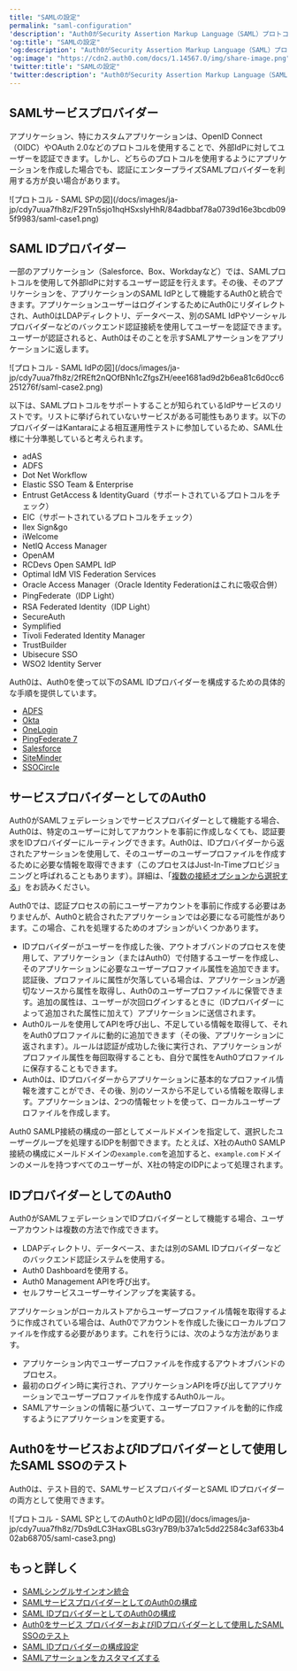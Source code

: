 ```yaml
---
title: "SAMLの設定"
permalink: "saml-configuration"
'description': "Auth0がSecurity Assertion Markup Language（SAML）プロトコルとどのように連携するかについて説明します。"
'og:title': "SAMLの設定"
'og:description': "Auth0がSecurity Assertion Markup Language（SAML）プロトコルとどのように連携するかについて説明します。"
'og:image': "https://cdn2.auth0.com/docs/1.14567.0/img/share-image.png"
'twitter:title': "SAMLの設定"
'twitter:description': "Auth0がSecurity Assertion Markup Language（SAML）プロトコルとどのように連携するかについて説明します。"
---
```


## SAMLサービスプロバイダー

アプリケーション、特にカスタムアプリケーションは、<Tooltip data-tooltip-id="react-containers-DefinitionTooltip-0" href="/docs/ja-jp/glossary?term=openid" tip="OpenID: アプリケーションがログイン情報を収集および保存することなくにユーザーのIDを検証できるようにする認証用のオープン標準。" cta="用語集の表示">OpenID</Tooltip> Connect（OIDC）や<Tooltip data-tooltip-id="react-containers-DefinitionTooltip-1" href="/docs/ja-jp/glossary?term=oath2" tip="OAuth 2.0: 認可プロトコルとワークフローを定義する認可フレームワーク。" cta="用語集の表示">OAuth 2.0</Tooltip>などのプロトコルを使用することで、外部<Tooltip data-tooltip-id="react-containers-DefinitionTooltip-2" href="/docs/ja-jp/glossary?term=idp" tip="IDプロバイダー（IdP）: デジタルIDを保存および管理するサービス。" cta="用語集の表示">IdP</Tooltip>に対してユーザーを認証できます。しかし、どちらのプロトコルを使用するようにアプリケーションを作成した場合でも、認証にエンタープライズ<Tooltip data-tooltip-id="react-containers-DefinitionTooltip-1" href="/docs/ja-jp/glossary?term=security-assertion-markup-language" tip="Security Assertion Markup Language（SAML）: パスワードなしに二者間で認証情報を交換できる標準化プロトコル。" cta="用語集の表示">SAML</Tooltip>プロバイダーを利用する方が良い場合があります。

<Frame>![プロトコル - SAML SPの図](/docs/images/ja-jp/cdy7uua7fh8z/F29Tn5sjo1hqHSxslyHhR/84adbbaf78a0739d16e3bcdb095f9983/saml-case1.png)</Frame>

## SAML IDプロバイダー

一部のアプリケーション（Salesforce、Box、Workdayなど）では、SAMLプロトコルを使用して外部IdPに対するユーザー認証を行えます。その後、そのアプリケーションを、アプリケーションのSAML IdPとして機能するAuth0と統合できます。アプリケーションユーザーはログインするためにAuth0にリダイレクトされ、Auth0はLDAPディレクトリ、データベース、別のSAML IdPやソーシャルプロバイダーなどのバックエンド認証接続を使用してユーザーを認証できます。ユーザーが認証されると、Auth0はそのことを示すSAMLアサーションをアプリケーションに返します。

<Frame>![プロトコル - SAML IdPの図](/docs/images/ja-jp/cdy7uua7fh8z/2fREft2nQOfBNh1cZfgsZH/eee1681ad9d2b6ea81c6d0cc6251276f/saml-case2.png)</Frame>

以下は、SAMLプロトコルをサポートすることが知られているIdPサービスのリストです。リストに挙げられていないサービスがある可能性もあります。以下のプロバイダーはKantaraによる相互運用性テストに参加しているため、SAML仕様に十分準拠していると考えられます。

* adAS
* ADFS
* Dot Net Workflow
* Elastic <Tooltip data-tooltip-id="react-containers-DefinitionTooltip-0" href="/docs/ja-jp/glossary?term=single-sign-on" tip="シングルサインオン（SSO）: ユーザーが1つのアプリケーションにログインした後、そのユーザーを他のアプリケーションに自動的にログインさせるサービス。" cta="用語集の表示">SSO</Tooltip> Team & Enterprise
* Entrust GetAccess & IdentityGuard（サポートされているプロトコルをチェック）
* EIC（サポートされているプロトコルをチェック）
* Ilex Sign&go
* iWelcome
* NetIQ Access Manager
* OpenAM
* RCDevs Open SAMPL IdP
* Optimal IdM VIS Federation Services
* Oracle Access Manager（Oracle Identity Federationはこれに吸収合併）
* PingFederate（IDP Light）
* RSA Federated Identity（IDP Light）
* SecureAuth
* Symplified
* Tivoli Federated Identity Manager
* TrustBuilder
* Ubisecure SSO
* WSO2 Identity Server

Auth0は、Auth0を使って以下のSAML IDプロバイダーを構成するための具体的な手順を提供しています。

* [ADFS](/docs/ja-jp/authenticate/protocols/saml/saml-sso-integrations/configure-auth0-saml-service-provider/configure-adfs-saml-connections)
* [Okta](/docs/ja-jp/authenticate/protocols/saml/saml-sso-integrations/configure-auth0-saml-service-provider/configure-okta-as-saml-identity-provider)
* [OneLogin](/docs/ja-jp/authenticate/protocols/saml/saml-sso-integrations/configure-auth0-saml-service-provider/configure-onelogin-as-saml-identity-provider)
* [PingFederate 7](/docs/ja-jp/authenticate/protocols/saml/saml-sso-integrations/configure-auth0-saml-service-provider/configure-pingfederate-as-saml-identity-provider)
* [Salesforce](/docs/ja-jp/authenticate/protocols/saml/saml-sso-integrations/configure-auth0-saml-service-provider/configure-salesforce-as-saml-identity-provider)
* [SiteMinder](/docs/ja-jp/authenticate/protocols/saml/saml-sso-integrations/configure-auth0-saml-service-provider/configure-siteminder-as-saml-identity-provider)
* [SSOCircle](/docs/ja-jp/authenticate/protocols/saml/saml-sso-integrations/configure-auth0-saml-service-provider/configure-ssocircle-as-saml-identity-provider)

## サービスプロバイダーとしてのAuth0

Auth0がSAMLフェデレーションでサービスプロバイダーとして機能する場合、Auth0は、特定のユーザーに対してアカウントを事前に作成しなくても、認証要求をIDプロバイダーにルーティングできます。Auth0は、IDプロバイダーから返されたアサーションを使用して、そのユーザーのユーザープロファイルを作成するために必要な情報を取得できます（このプロセスはJust-In-Timeプロビジョニングと呼ばれることもあります）。詳細は、「[複数の接続オプションから選択する](/docs/ja-jp/libraries/lock/selecting-from-multiple-connection-options)」をお読みください。

Auth0では、認証プロセスの前にユーザーアカウントを事前に作成する必要はありませんが、Auth0と統合されたアプリケーションでは必要になる可能性があります。この場合、これを処理するためのオプションがいくつかあります。

* IDプロバイダーがユーザーを作成した後、アウトオブバンドのプロセスを使用して、アプリケーション（またはAuth0）で付随するユーザーを作成し、そのアプリケーションに必要なユーザープロファイル属性を追加できます。認証後、プロファイルに属性が欠落している場合は、アプリケーションが適切なソースから属性を取得し、Auth0のユーザープロファイルに保管できます。追加の属性は、ユーザーが次回ログインするときに（IDプロバイダーによって追加された属性に加えて）アプリケーションに送信されます。
* Auth0ルールを使用してAPIを呼び出し、不足している情報を取得して、それをAuth0プロファイルに動的に追加できます（その後、アプリケーションに返されます）。ルールは認証が成功した後に実行され、アプリケーションがプロファイル属性を毎回取得することも、自分で属性をAuth0プロファイルに保存することもできます。
* Auth0は、IDプロバイダーからアプリケーションに基本的なプロファイル情報を渡すことができ、その後、別のソースから不足している情報を取得します。アプリケーションは、2つの情報セットを使って、ローカルユーザープロファイルを作成します。

Auth0 SAMLP接続の構成の一部としてメールドメインを指定して、選択したユーザーグループを処理するIDPを制御できます。たとえば、X社のAuth0 SAMLP接続の構成にメールドメインの`example.com`を追加すると、`example.com`ドメインのメールを持つすべてのユーザーが、X社の特定のIDPによって処理されます。

## IDプロバイダーとしてのAuth0

Auth0がSAMLフェデレーションでIDプロバイダーとして機能する場合、ユーザーアカウントは複数の方法で作成できます。

* LDAPディレクトリ、データベース、または別のSAML IDプロバイダーなどのバックエンド認証システムを使用する。
* <Tooltip data-tooltip-id="react-containers-DefinitionTooltip-0" href="/docs/ja-jp/glossary?term=auth0-dashboard" tip="Auth0 Dashboard: サービスを構成するためのAuth0の主製品。" cta="用語集の表示">Auth0 Dashboard</Tooltip>を使用する。
* Auth0 <Tooltip data-tooltip-id="react-containers-DefinitionTooltip-0" href="/docs/ja-jp/glossary?term=management-api" tip="Management API: 顧客が管理タスクを実行できるようにするための製品。" cta="用語集の表示">Management API</Tooltip>を呼び出す。
* セルフサービスユーザーサインアップを実装する。

アプリケーションがローカルストアからユーザープロファイル情報を取得するように作成されている場合は、Auth0でアカウントを作成した後にローカルプロファイルを作成する必要があります。これを行うには、次のような方法があります。

* アプリケーション内でユーザープロファイルを作成するアウトオブバンドのプロセス。
* 最初のログイン時に実行され、アプリケーションAPIを呼び出してアプリケーションでユーザープロファイルを作成するAuth0ルール。
* SAMLアサーションの情報に基づいて、ユーザープロファイルを動的に作成するようにアプリケーションを変更する。

## Auth0をサービスおよびIDプロバイダーとして使用したSAML SSOのテスト

Auth0は、テスト目的で、SAMLサービスプロバイダーとSAML IDプロバイダーの両方として使用できます。

<Frame>![プロトコル - SAML SPとしてのAuth0とIdPの図](/docs/images/ja-jp/cdy7uua7fh8z/7Ds9dLC3HaxGBLsG3ry7B9/b37a1c5dd22584c3af633b402ab68705/saml-case3.png)</Frame>

## もっと詳しく

* [SAMLシングルサインオン統合](/docs/ja-jp/authenticate/protocols/saml/saml-sso-integrations)
* [SAMLサービスプロバイダーとしてのAuth0の構成](/docs/ja-jp/authenticate/protocols/saml/saml-sso-integrations/configure-auth0-saml-service-provider)
* [SAML IDプロバイダーとしてのAuth0の構成](/docs/ja-jp/authenticate/single-sign-on/outbound-single-sign-on/configure-auth0-saml-identity-provider)
* [Auth0をサービス プロバイダーおよびIDプロバイダーとして使用したSAML SSOのテスト](/docs/ja-jp/authenticate/protocols/saml/saml-configuration/configure-auth0-as-service-and-identity-provider)
* [SAML IDプロバイダーの構成設定](/docs/ja-jp/authenticate/protocols/saml/saml-identity-provider-configuration-settings)
* [SAMLアサーションをカスタマイズする](/docs/ja-jp/authenticate/protocols/saml/saml-configuration/customize-saml-assertions)